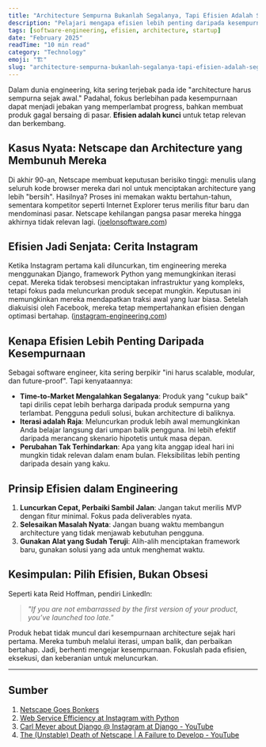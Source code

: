 ```yaml
---
title: "Architecture Sempurna Bukanlah Segalanya, Tapi Efisien Adalah Segalanya"
description: "Pelajari mengapa efisien lebih penting daripada kesempurnaan dalam software development."
tags: [software-engineering, efisien, architecture, startup]
date: "February 2025"
readTime: "10 min read"
category: "Technology"
emoji: "🏗️"
slug: "architecture-sempurna-bukanlah-segalanya-tapi-efisien-adalah-segalanya"
---
```


Dalam dunia engineering, kita sering terjebak pada ide "architecture harus sempurna sejak awal." Padahal, fokus berlebihan pada kesempurnaan dapat menjadi jebakan yang memperlambat progress, bahkan membuat produk gagal bersaing di pasar. **Efisien adalah kunci** untuk tetap relevan dan berkembang.

## Kasus Nyata: Netscape dan Architecture yang Membunuh Mereka

Di akhir 90-an, Netscape membuat keputusan berisiko tinggi: menulis ulang seluruh kode browser mereka dari nol untuk menciptakan architecture yang lebih "bersih". Hasilnya? Proses ini memakan waktu bertahun-tahun, sementara kompetitor seperti Internet Explorer terus merilis fitur baru dan mendominasi pasar. Netscape kehilangan pangsa pasar mereka hingga akhirnya tidak relevan lagi. ([joelonsoftware.com](https://www.joelonsoftware.com/2000/11/20/netscape-goes-bonkers/?utm_source=chatgpt.com))

## Efisien Jadi Senjata: Cerita Instagram

Ketika Instagram pertama kali diluncurkan, tim engineering mereka menggunakan Django, framework Python yang memungkinkan iterasi cepat. Mereka tidak terobsesi menciptakan infrastruktur yang kompleks, tetapi fokus pada meluncurkan produk secepat mungkin. Keputusan ini memungkinkan mereka mendapatkan traksi awal yang luar biasa. Setelah diakuisisi oleh Facebook, mereka tetap mempertahankan efisien dengan optimasi bertahap. ([instagram-engineering.com](https://instagram-engineering.com/web-service-efficiency-at-instagram-with-python-4976d078e366?utm_source=chatgpt.com))

## Kenapa Efisien Lebih Penting Daripada Kesempurnaan

Sebagai software engineer, kita sering berpikir "ini harus scalable, modular, dan future-proof". Tapi kenyataannya:

- **Time-to-Market Mengalahkan Segalanya**: Produk yang "cukup baik" tapi dirilis cepat lebih berharga daripada produk sempurna yang terlambat. Pengguna peduli solusi, bukan architecture di baliknya.
- **Iterasi adalah Raja**: Meluncurkan produk lebih awal memungkinkan Anda belajar langsung dari umpan balik pengguna. Ini lebih efektif daripada merancang skenario hipotetis untuk masa depan.
- **Perubahan Tak Terhindarkan**: Apa yang kita anggap ideal hari ini mungkin tidak relevan dalam enam bulan. Fleksibilitas lebih penting daripada desain yang kaku.

## Prinsip Efisien dalam Engineering

1. **Luncurkan Cepat, Perbaiki Sambil Jalan**: Jangan takut merilis MVP dengan fitur minimal. Fokus pada deliverables nyata.
2. **Selesaikan Masalah Nyata**: Jangan buang waktu membangun architecture yang tidak menjawab kebutuhan pengguna.
3. **Gunakan Alat yang Sudah Teruji**: Alih-alih menciptakan framework baru, gunakan solusi yang ada untuk menghemat waktu.

## Kesimpulan: Pilih Efisien, Bukan Obsesi

Seperti kata Reid Hoffman, pendiri LinkedIn:

> _"If you are not embarrassed by the first version of your product, you’ve launched too late."_

Produk hebat tidak muncul dari kesempurnaan architecture sejak hari pertama. Mereka tumbuh melalui iterasi, umpan balik, dan perbaikan bertahap. Jadi, berhenti mengejar kesempurnaan. Fokuslah pada efisien, eksekusi, dan keberanian untuk meluncurkan.

---

## Sumber

1. [Netscape Goes Bonkers](https://www.joelonsoftware.com/2000/11/20/netscape-goes-bonkers/)
2. [Web Service Efficiency at Instagram with Python](https://instagram-engineering.com/web-service-efficiency-at-instagram-with-python-4976d078e366)
3. [Carl Meyer about Django @ Instagram at Django - YouTube](https://www.youtube.com/watch?v=lx5WQjXLlq8)
4. [The (Unstable) Death of Netscape | A Failure to Develop - YouTube](https://www.youtube.com/watch?v=Cw1yRoucLHg)
